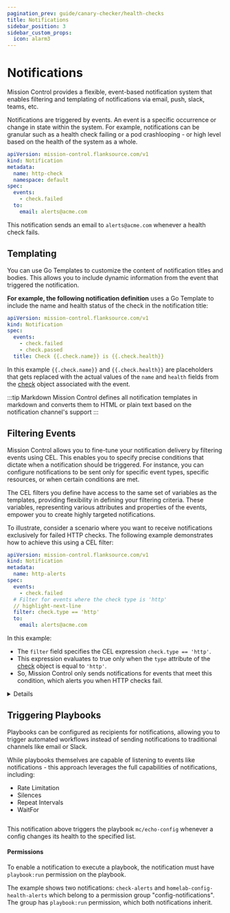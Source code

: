 ```yaml
---
pagination_prev: guide/canary-checker/health-checks
title: Notifications
sidebar_position: 3
sidebar_custom_props:
  icon: alarm3
---
```



# Notifications

Mission Control provides a flexible, event-based notification system that enables filtering and templating of notifications via email, push, slack, teams, etc.

Notifications are triggered by events. An event is a specific occurrence or change in state within the system. For example, notifications can be granular such as a health check failing or a pod crashlooping - or high level based on the health of the system as a whole.


```yaml title="check-failed.yaml"
apiVersion: mission-control.flanksource.com/v1
kind: Notification
metadata:
  name: http-check
  namespace: default
spec:
  events:
    - check.failed
  to:
    email: alerts@acme.com
```

This notification sends an email to `alerts@acme.com` whenever a health check fails.

<Notification/>


## Templating

You can use Go Templates to customize the content of notification titles and bodies. This allows you to include dynamic information from the event that triggered the notification.

**For example, the following notification definition** uses a Go Template to include the name and health status of the check in the notification title:

```yaml title="notification-template"
apiVersion: mission-control.flanksource.com/v1
kind: Notification
spec:
  events:
    - check.failed
    - check.passed
  title: Check {{.check.name}} is {{.check.health}}
```

In this example `{{.check.name}}` and `{{.check.health}}` are placeholders that gets replaced with the actual values of the `name` and `health` fields from the [check](/reference/canary-checker/check) object associated with the event.


:::tip Markdown
Mission Control defines all notification templates in markdown and converts them to HTML or plain text based on the notification channel's support
:::

## Filtering Events

Mission Control allows you to fine-tune your notification delivery by filtering events using <CommonLink to="cel">CEL</CommonLink>. This enables you to specify precise conditions that dictate when a notification should be triggered. For instance, you can configure notifications to be sent only for specific event types, specific resources, or when certain conditions are met.

The CEL filters you define have access to the same set of variables as the templates, providing flexibility in defining your filtering criteria. These variables, representing various attributes and properties of the events, empower you to create highly targeted notifications.

To illustrate, consider a scenario where you want to receive notifications exclusively for failed HTTP checks. The following example demonstrates how to achieve this using a CEL filter:

```yaml title="filter-http.yaml"
apiVersion: mission-control.flanksource.com/v1
kind: Notification
metadata:
  name: http-alerts
spec:
  events:
    - check.failed
  # Filter for events where the check type is 'http'
  // highlight-next-line
  filter: check.type == 'http'
  to:
    email: alerts@acme.com
```

In this example:

- The `filter` field specifies the CEL expression `check.type == 'http'`.
- This expression evaluates to true only when the `type` attribute of the [check](/reference/canary-checker/check) object is equal to `'http'`.
- So, Mission Control only sends notifications for events that meet this condition, which alerts you when HTTP checks fail.

<details summary="Sophisticated Filters">
For a more sophisticated filter, you can also use the handy [`matchQuery`](/reference/scripting/cel#matchquery) cel function that supports search query.
In this example, the filter matches all unhealthy or warning deployments and pods in the prod cluster except for the postgres deployment.

```yaml title="config.yaml" file=<rootDir>/modules/mission-control/fixtures/notifications/config-health-match-query.yaml {9}
```

Health checks can also be filtered in a similar way. In this example we only want alerts for checks without the label `Expected-Fail: true` and which are not of `http` type

```yaml title="config.yaml" file=<rootDir>/modules/mission-control/fixtures/notifications/check-label-match-query.yaml {8}
```

</details>


## Triggering Playbooks

Playbooks can be configured as recipients for notifications, allowing you to trigger automated workflows instead of sending notifications to traditional channels like email or Slack. 

While playbooks themselves are capable of listening to events like notifications - this approach leverages the full capabilities of notifications, including:

- Rate Limitation
- Silences
- Repeat Intervals
- WaitFor


```yaml title="playbook-on-unhealthy-configs.yaml" file=<rootDir>/modules/mission-control/fixtures/notifications/health-playbook.yaml

```

This notification above triggers the playbook `mc/echo-config` whenever a config changes its health to the specified list.

#### Permissions

To enable a notification to execute a playbook, the notification must have `playbook:run` permission on the playbook.

The example shows two notifications: `check-alerts` and `homelab-config-health-alerts` which belong to a permission group "config-notifications".
The group has `playbook:run` permission, which both notifications inherit.

```yaml title="permission.yaml" file=<rootDir>/modules/mission-control/fixtures/permissions/config-notification-group-playbook-permission.yaml
```

